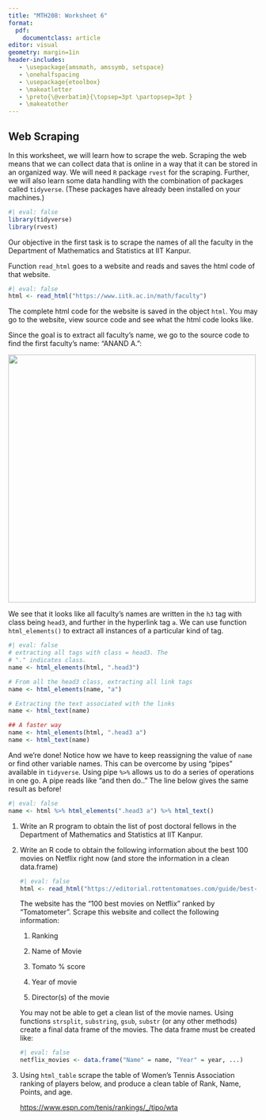 ```yaml
---
title: "MTH208: Worksheet 6"
format: 
  pdf:
    documentclass: article
editor: visual
geometry: margin=1in
header-includes:
   - \usepackage{amsmath, amssymb, setspace}
   - \onehalfspacing
   - \usepackage{etoolbox} 
   - \makeatletter 
   - \preto{\@verbatim}{\topsep=3pt \partopsep=3pt } 
   - \makeatother
---
```


## Web Scraping

In this worksheet, we will learn how to scrape the web. Scraping the web means that we can collect data that is online in a way that it can be stored in an organized way. We will need `R` package `rvest` for the scraping. Further, we will also learn some data handling with the combination of packages called `tidyverse`. (These packages have already been installed on your machines.)

```r
#| eval: false
library(tidyverse)
library(rvest)
```

Our objective in the first task is to scrape the names of all the faculty in the Department of Mathematics and Statistics at IIT Kanpur.

Function `read_html` goes to a website and reads and saves the html code of that website.

```r
#| eval: false
html <- read_html("https://www.iitk.ac.in/math/faculty")

```

The complete html code for the website is saved in the object `html`. You may go to the website, view source code and see what the html code looks like.

Since the goal is to extract all faculty's name, we go to the source code to find the first faculty's name: "ANAND A.":

![](text_html.png){fig-align="left" width="500"}

We see that it looks like all faculty's names are written in the `h3` tag with class being `head3`, and further in the hyperlink tag `a`. We can use function `html_elements()` to extract all instances of a particular kind of tag.

```r
#| eval: false
# extracting all tags with class = head3. The
# "." indicates class.
name <- html_elements(html, ".head3")

# From all the head3 class, extracting all link tags
name <- html_elements(name, "a")

# Extracting the text associated with the links
name <- html_text(name)

## A faster way
name <- html_elements(html, ".head3 a")
name <- html_text(name)
```

And we're done! Notice how we have to keep reassigning the value of `name` or find other variable names. This can be overcome by using "pipes" available in `tidyverse`. Using pipe `%>%` allows us to do a series of operations in one go. A pipe reads like "and then do.." The line below gives the same result as before!

```r
#| eval: false
name <- html %>% html_elements(".head3 a") %>% html_text()
```

1.  Write an R program to obtain the list of post doctoral fellows in the Department of Mathematics and Statistics at IIT Kanpur.\

2.  Write an R code to obtain the following information about the best 100 movies on Netflix right now (and store the information in a clean data.frame)

    ```r
    #| eval: false
    html <- read_html("https://editorial.rottentomatoes.com/guide/best-netflix-movies-to-watch-right-now/")
    ```

    The website has the "100 best movies on Netflix" ranked by "Tomatometer". Scrape this website and collect the following information:

    1.  Ranking

    2.  Name of Movie

    3.  Tomato % score

    4.  Year of movie

    5.  Director(s) of the movie

    You may not be able to get a clean list of the movie names. Using functions `strsplit`, `substring`, `gsub`, `substr` (or any other methods) create a final data frame of the movies. The data frame must be created like:

    ```r
    #| eval: false
    netflix_movies <- data.frame("Name" = name, "Year" = year, ...)
    ```

3.  Using `html_table` scrape the table of Women's Tennis Association ranking of players below, and produce a clean table of Rank, Name, Points, and age.

    <https://www.espn.com/tenis/rankings/_/tipo/wta>
